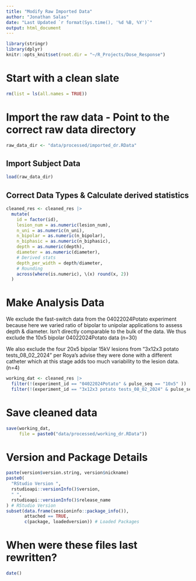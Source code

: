 ```yaml
---
title: "Modify Raw Imported Data"
author: "Jonathan Salas"
date: "Last Updated `r format(Sys.time(), '%d %B, %Y')`"
output: html_document
---
```


```r
library(stringr)
library(dplyr)
knitr::opts_knit$set(root.dir = "~/R_Projects/Dose_Response")
```

# Start with a clean slate

```r
rm(list = ls(all.names = TRUE))
```

# Import the raw data - Point to the correct raw data directory

```r
raw_data_dir <- "data/processed/imported_dr.RData"
```


## Import Subject Data
```r
load(raw_data_dir)
```

## Correct Data Types & Calculate derived statistics

```r
cleaned_res <- cleaned_res |>
  mutate(
    id = factor(id),
    lesion_num = as.numeric(lesion_num),
    n_uni = as.numeric(n_uni),
    n_bipolar = as.numeric(n_bipolar),
    n_biphasic = as.numeric(n_biphasic),
    depth = as.numeric(depth),
    diameter = as.numeric(diameter),
    # Derived stats
    depth_per_width = depth/diameter,
    # Rounding
    across(where(is.numeric), \(x) round(x, 2))
  ) 
```

# Make Analysis Data
 
We exclude the fast-switch data from the 04022024Potato experiment because here we varied ratio of bipolar to unipolar applications to assess depth & diameter. Isn't directly comparable to the bulk of the data. We thus exclude the 10x5 bipolar 04022024Potato data (n=30)

We also exclude the four 20x5 bipolar 15kV lesions from "3x12x3 potato tests_08_02_2024" per Roya's advise they were done with a different catheter which at this stage adds too much variability to the lesion data. (n=4)

```r
working_dat <- cleaned_res |>
  filter(!(experiment_id == "04022024Potato" & pulse_seq == "10x5" )) |> 
  filter(!(experiment_id == "3x12x3 potato tests_08_02_2024" & pulse_seq == "20x5")) 
```

# Save cleaned data

```r
save(working_dat, 
     file = paste0("data/processed/working_dr.RData"))
```

# Version and Package Details

```r
paste(version$version.string, version$nickname)
paste0(
  "RStudio Version ",
  rstudioapi::versionInfo()$version,
  " ",
  rstudioapi::versionInfo()$release_name
) # RStudio Version
subset(data.frame(sessioninfo::package_info()),
       attached == TRUE,
       c(package, loadedversion)) # Loaded Packages
```

# When were these files last rewritten?

```r
date()
```
